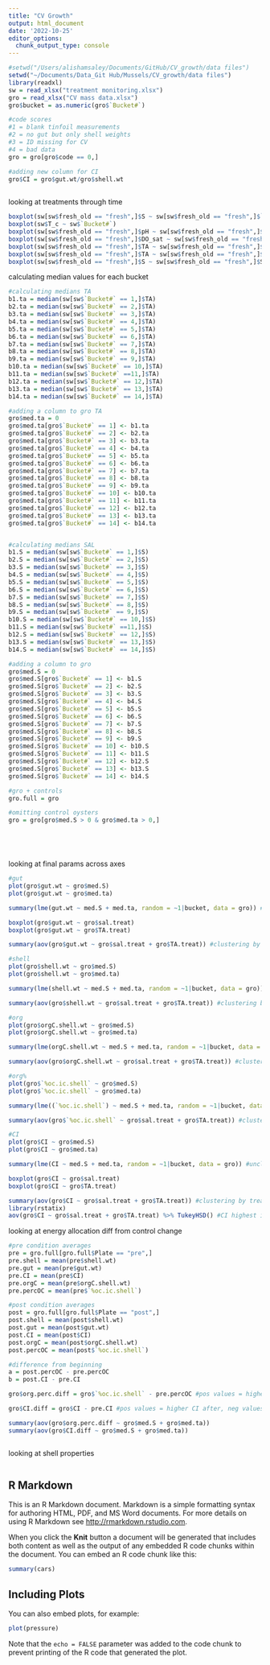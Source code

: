 ```yaml
---
title: "CV Growth"
output: html_document
date: '2022-10-25'
editor_options: 
  chunk_output_type: console
---
```


```r
#setwd("/Users/alishamsaley/Documents/GitHub/CV_growth/data files")
setwd("~/Documents/Data_Git Hub/Mussels/CV_growth/data files")
library(readxl)
sw = read_xlsx("treatment monitoring.xlsx")
gro = read_xlsx("CV mass data.xlsx") 
gro$bucket = as.numeric(gro$`Bucket#`)

#code scores
#1 = blank tinfoil measurements
#2 = no gut but only shell weights
#3 = ID missing for CV
#4 = bad data
gro = gro[gro$code == 0,]

#adding new column for CI
gro$CI = gro$gut.wt/gro$shell.wt
  
```

looking at treatments through time
```r
boxplot(sw[sw$fresh_old == "fresh",]$S ~ sw[sw$fresh_old == "fresh",]$`Bucket#`)
boxplot(sw$T_c ~ sw$`Bucket#`)
boxplot(sw[sw$fresh_old == "fresh",]$pH ~ sw[sw$fresh_old == "fresh",]$`Bucket#`)
boxplot(sw[sw$fresh_old == "fresh",]$DO_sat ~ sw[sw$fresh_old == "fresh",]$`Bucket#`)
boxplot(sw[sw$fresh_old == "fresh",]$TA ~ sw[sw$fresh_old == "fresh",]$`Bucket#`)
boxplot(sw[sw$fresh_old == "fresh",]$TA ~ sw[sw$fresh_old == "fresh",]$TA.treat)
boxplot(sw[sw$fresh_old == "fresh",]$S ~ sw[sw$fresh_old == "fresh",]$Sal.treat)
```
calculating median values for each bucket
```r
#calculating medians TA
b1.ta = median(sw[sw$`Bucket#` == 1,]$TA)
b2.ta = median(sw[sw$`Bucket#` == 2,]$TA)
b3.ta = median(sw[sw$`Bucket#` == 3,]$TA)
b4.ta = median(sw[sw$`Bucket#` == 4,]$TA)
b5.ta = median(sw[sw$`Bucket#` == 5,]$TA)
b6.ta = median(sw[sw$`Bucket#` == 6,]$TA)
b7.ta = median(sw[sw$`Bucket#` == 7,]$TA)
b8.ta = median(sw[sw$`Bucket#` == 8,]$TA)
b9.ta = median(sw[sw$`Bucket#` == 9,]$TA)
b10.ta = median(sw[sw$`Bucket#` == 10,]$TA)
b11.ta = median(sw[sw$`Bucket#` ==11,]$TA)
b12.ta = median(sw[sw$`Bucket#` == 12,]$TA)
b13.ta = median(sw[sw$`Bucket#` == 13,]$TA)
b14.ta = median(sw[sw$`Bucket#` == 14,]$TA)

#adding a column to gro TA
gro$med.ta = 0
gro$med.ta[gro$`Bucket#` == 1] <- b1.ta
gro$med.ta[gro$`Bucket#` == 2] <- b2.ta
gro$med.ta[gro$`Bucket#` == 3] <- b3.ta
gro$med.ta[gro$`Bucket#` == 4] <- b4.ta
gro$med.ta[gro$`Bucket#` == 5] <- b5.ta
gro$med.ta[gro$`Bucket#` == 6] <- b6.ta
gro$med.ta[gro$`Bucket#` == 7] <- b7.ta
gro$med.ta[gro$`Bucket#` == 8] <- b8.ta
gro$med.ta[gro$`Bucket#` == 9] <- b9.ta
gro$med.ta[gro$`Bucket#` == 10] <- b10.ta
gro$med.ta[gro$`Bucket#` == 11] <- b11.ta
gro$med.ta[gro$`Bucket#` == 12] <- b12.ta
gro$med.ta[gro$`Bucket#` == 13] <- b13.ta
gro$med.ta[gro$`Bucket#` == 14] <- b14.ta


#calculating medians SAL
b1.S = median(sw[sw$`Bucket#` == 1,]$S)
b2.S = median(sw[sw$`Bucket#` == 2,]$S)
b3.S = median(sw[sw$`Bucket#` == 3,]$S)
b4.S = median(sw[sw$`Bucket#` == 4,]$S)
b5.S = median(sw[sw$`Bucket#` == 5,]$S)
b6.S = median(sw[sw$`Bucket#` == 6,]$S)
b7.S = median(sw[sw$`Bucket#` == 7,]$S)
b8.S = median(sw[sw$`Bucket#` == 8,]$S)
b9.S = median(sw[sw$`Bucket#` == 9,]$S)
b10.S = median(sw[sw$`Bucket#` == 10,]$S)
b11.S = median(sw[sw$`Bucket#` ==11,]$S)
b12.S = median(sw[sw$`Bucket#` == 12,]$S)
b13.S = median(sw[sw$`Bucket#` == 13,]$S)
b14.S = median(sw[sw$`Bucket#` == 14,]$S)

#adding a column to gro
gro$med.S = 0
gro$med.S[gro$`Bucket#` == 1] <- b1.S
gro$med.S[gro$`Bucket#` == 2] <- b2.S
gro$med.S[gro$`Bucket#` == 3] <- b3.S
gro$med.S[gro$`Bucket#` == 4] <- b4.S
gro$med.S[gro$`Bucket#` == 5] <- b5.S
gro$med.S[gro$`Bucket#` == 6] <- b6.S
gro$med.S[gro$`Bucket#` == 7] <- b7.S
gro$med.S[gro$`Bucket#` == 8] <- b8.S
gro$med.S[gro$`Bucket#` == 9] <- b9.S
gro$med.S[gro$`Bucket#` == 10] <- b10.S
gro$med.S[gro$`Bucket#` == 11] <- b11.S
gro$med.S[gro$`Bucket#` == 12] <- b12.S
gro$med.S[gro$`Bucket#` == 13] <- b13.S
gro$med.S[gro$`Bucket#` == 14] <- b14.S

#gro + controls
gro.full = gro

#omitting control oysters
gro = gro[gro$med.S > 0 & gro$med.ta > 0,]






```

looking at final params across axes
```r
#gut
plot(gro$gut.wt ~ gro$med.S)
plot(gro$gut.wt ~ gro$med.ta)

summary(lme(gut.wt ~ med.S + med.ta, random = ~1|bucket, data = gro)) #unclustered data; no effect of S or TA on gut wt

boxplot(gro$gut.wt ~ gro$sal.treat)
boxplot(gro$gut.wt ~ gro$TA.treat)

summary(aov(gro$gut.wt ~ gro$sal.treat + gro$TA.treat)) #clustering by treatment leads to no effect of S or TA

#shell
plot(gro$shell.wt ~ gro$med.S)
plot(gro$shell.wt ~ gro$med.ta)

summary(lme(shell.wt ~ med.S + med.ta, random = ~1|bucket, data = gro)) #unclustered data; no effect of S or TA on shell wt

summary(aov(gro$shell.wt ~ gro$sal.treat + gro$TA.treat)) #clustering by treatment leads to no effect of S or TA

#org
plot(gro$orgC.shell.wt ~ gro$med.S)
plot(gro$orgC.shell.wt ~ gro$med.ta)

summary(lme(orgC.shell.wt ~ med.S + med.ta, random = ~1|bucket, data = gro)) #unclustered data; no effect of S and SIG effect of TA on orgC wt in shell

summary(aov(gro$orgC.shell.wt ~ gro$sal.treat + gro$TA.treat)) #clustering by treatment leads to no effect of S and SIG effect of TA on the orgC wt in shell

#org%
plot(gro$`%oc.ic.shell` ~ gro$med.S)
plot(gro$`%oc.ic.shell` ~ gro$med.ta)

summary(lme((`%oc.ic.shell`) ~ med.S + med.ta, random = ~1|bucket, data = gro)) #unclustered data; NEED TO FIX CODE

summary(aov(gro$`%oc.ic.shell` ~ gro$sal.treat + gro$TA.treat)) #clustering by treatment leads to no effect of S and SIG effect of TA on the %orgC wt in shell

#CI
plot(gro$CI ~ gro$med.S)
plot(gro$CI ~ gro$med.ta)

summary(lme(CI ~ med.S + med.ta, random = ~1|bucket, data = gro)) #unclustered data; NO EFFECT OF EITHER

boxplot(gro$CI ~ gro$sal.treat)
boxplot(gro$CI ~ gro$TA.treat)

summary(aov(gro$CI ~ gro$sal.treat + gro$TA.treat)) #clustering by treatment leads to a SIG effect of S and SIG effect of TA on the condition index (gut.wt/shell.wt)
library(rstatix)
aov(gro$CI ~ gro$sal.treat + gro$TA.treat) %>% TukeyHSD() #CI highest in TA 2000 treatment and no diff between 1000 and 3000 treat

```

looking at energy allocation diff from control change
```r
#pre condition averages
pre = gro.full[gro.full$Plate == "pre",]
pre.shell = mean(pre$shell.wt)
pre.gut = mean(pre$gut.wt)
pre.CI = mean(pre$CI)
pre.orgC = mean(pre$orgC.shell.wt)
pre.percOC = mean(pre$`%oc.ic.shell`)

#post condition averages
post = gro.full[gro.full$Plate == "post",]
post.shell = mean(post$shell.wt)
post.gut = mean(post$gut.wt)
post.CI = mean(post$CI)
post.orgC = mean(post$orgC.shell.wt)
post.percOC = mean(post$`%oc.ic.shell`)

#difference from beginning
a = post.percOC - pre.percOC
b = post.CI - pre.CI

gro$org.perc.diff = gro$`%oc.ic.shell` - pre.percOC #pos values = higher organic content in shell, neg values = lower organic content in shell

gro$CI.diff = gro$CI - pre.CI #pos values = higher CI after, neg values = lower CI after

summary(aov(gro$org.perc.diff ~ gro$med.S + gro$med.ta))
summary(aov(gro$CI.diff ~ gro$med.S + gro$med.ta))



```

looking at shell properties
```r
```


## R Markdown

This is an R Markdown document. Markdown is a simple formatting syntax for authoring HTML, PDF, and MS Word documents. For more details on using R Markdown see <http://rmarkdown.rstudio.com>.

When you click the **Knit** button a document will be generated that includes both content as well as the output of any embedded R code chunks within the document. You can embed an R code chunk like this:

```r
summary(cars)
```

## Including Plots

You can also embed plots, for example:

```r
plot(pressure)
```

Note that the `echo = FALSE` parameter was added to the code chunk to prevent printing of the R code that generated the plot.
